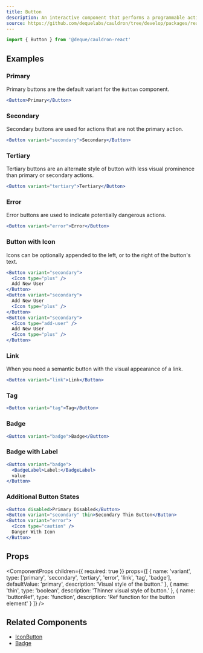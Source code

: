 ```yaml
---
title: Button
description: An interactive component that performs a programmable action when activated by the user.
source: https://github.com/dequelabs/cauldron/tree/develop/packages/react/src/components/Button/index.tsx
---
```



```js
import { Button } from '@deque/cauldron-react'
```

## Examples

### Primary

Primary buttons are the default variant for the `Button` component.

```jsx example
<Button>Primary</Button>
```

### Secondary

Secondary buttons are used for actions that are not the primary action.

```jsx example
<Button variant="secondary">Secondary</Button>
```

### Tertiary

Tertiary buttons are an alternate style of button with less visual prominence than primary or secondary actions.

```jsx example
<Button variant="tertiary">Tertiary</Button>
```

### Error

Error buttons are used to indicate potentially dangerous actions.

```jsx example
<Button variant="error">Error</Button>
```

### Button with Icon

Icons can be optionally appended to the left, or to the right of the button's text.

```jsx example
<Button variant="secondary">
  <Icon type="plus" />
  Add New User
</Button>
<Button variant="secondary">
  Add New User
  <Icon type="plus" />
</Button>
<Button variant="secondary">
  <Icon type="add-user" />
  Add New User
  <Icon type="plus" />
</Button>
```

### Link

When you need a semantic button with the visual appearance of a link.

```jsx example
<Button variant="link">Link</Button>
```

### Tag

```jsx example
<Button variant="tag">Tag</Button>
```

### Badge

```jsx example
<Button variant="badge">Badge</Button>
```

### Badge with Label

```jsx example
<Button variant="badge">
  <BadgeLabel>Label:</BadgeLabel>
  value
</Button>
```



### Additional Button States

```jsx example
<Button disabled>Primary Disabled</Button>
<Button variant="secondary" thin>Secondary Thin Button</Button>
<Button variant="error">
  <Icon type="caution" />
  Danger With Icon
</Button>
```

## Props

<ComponentProps
  children={{
    required: true
  }}
  props={[
    {
      name: 'variant',
      type: ['primary', 'secondary', 'tertiary', 'error', 'link', 'tag', 'badge'],
      defaultValue: 'primary',
      description: 'Visual style of the button.'
    },
    {
      name: 'thin',
      type: 'boolean',
      description: 'Thinner visual style of button.'
    },
    {
      name: 'buttonRef',
      type: 'function',
      description: 'Ref function for the button element'
    }
  ]}
/>

## Related Components

- [IconButton](./IconButton)
- [Badge](./Badge)